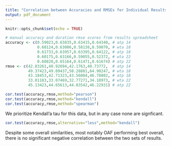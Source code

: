 ```yaml
---
title: "Correlation between Accuracies and RMSEs for Individual Results"
output: pdf_document
---
```


```r
knitr::opts_chunk$set(echo = TRUE)
```

```r
# manual accuracy and duration rmse scores from results spreadsheet
accuracy <- c(0.59023,0.63835,0.63415,0.64340, # atp 14
              0.60124,0.63006,0.58138,0.59070, # wta 18
              0.61733,0.63957,0.63395,0.64122, # atp 18
              0.60175,0.63166,0.59055,0.52372, # wta 22
              0.60820,0.65164,0.61471,0.61674) # atp 22
rmse <- c(42.83261,40.92694,42.1763,40.73772,  # atp 14
          49.37423,49.09437,50.28881,64.90247, # wta 18
          43.18453,42.71323,43.56084,46.78802, # atp 18
          33.01183,33.07469,32.77271,34.18973, # wta 22
          45.13423,44.65613,44.83542,46.22931) # atp 22
```

```r
cor.test(accuracy,rmse,method="pearson")
cor.test(accuracy,rmse,method="kendall")
cor.test(accuracy,rmse,method="spearman")
```
We prioritize Kendall'a tau for this data, but in any case none are signficant.

```r
cor.test(accuracy,rmse,alternative="less",method="kendall")
```

Despite some overall similarities, most notably OAF performing best overall, there is no significant negative correlation between the two sets of results.
